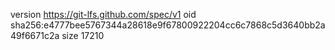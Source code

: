 version https://git-lfs.github.com/spec/v1
oid sha256:e4777bee5767344a28618e9f67800922204cc6c7868c5d3640bb2a49f6671c2a
size 17210
